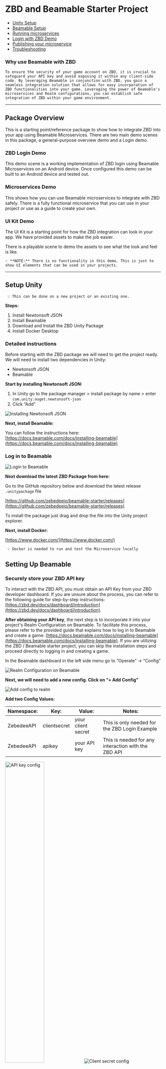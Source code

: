 # ZBD and Beamable Starter Project

- [Unity Setup](#setup-unity)
- [Beamable Setup](#setting-up-beamable)
- [Running microservices](#running-the-microservice)
- [Login with ZBD Demo](#ZBD-login)
- [Publishing your microservice](#publishing-your-microservice)
- [Troubleshooting](#troubleshooting)

### **Why use Beamable with ZBD**

    To ensure the security of your game account on ZBD, it is crucial to safeguard your API key and avoid exposing it within any client-side code. By leveraging Beamable in conjunction with ZBD, you gain a seamless integration solution that allows for easy incorporation of ZBD functionalities into your game. Leveraging the power of Beamable's microservices and Realm configurations, you can establish safe integration of ZBD within your game environment.

---

## Package Overview

This is a starting point/reference package to show how to integrate ZBD into your app using Beamable Microservices. There are two main demo scenes in this package, a general-purpose overview demo and a Login demo.

### ZBD Login Demo

This demo scene is a working implementation of ZBD login using Beamable Microservices on an Android device. Once configured this demo can be built to an Android device and tested out.

### Microservices Demo

This shows how you can use Beamable microservices to integrate with ZBD safely. There is a fully functional microservice that you can use in your project or use as a guide to create your own.

### UI Kit Demo

The UI Kit is a starting point for how the ZBD integration can look in your app. We have provided assets to make the job easier.

There is a playable scene to demo the assets to see what the look and feel is like.

    💡 **NOTE:** There is no functionality in this demo. This is just to show UI elements that can be used in your projects.

---



## Setup Unity

     💡 This can be done on a new project or an existing one.

**Steps:**

1. Install Newtonsoft JSON
2. Install Beamable
3. Download and Install the ZBD Unity Package
4. Install Docker Desktop

### Detailed instructions

Before starting with the ZBD package we will need to get the project ready. We will need to install two dependencies in Unity:

- Newtonsoft JSON
- Beamable

**Start by installing Newtonsoft JSON:**

1. In Unity go to the package manager > install package by name > enter `com.unity.nuget.newtonsoft-json`
2. Click “Add”

<Frame>
  <img src="/img/v2/guides/beamable/Untitled.png" alt="Installing Newtonsoft JSON" />
</Frame>


**Next, install Beamable:**

You can follow the instructions here: [https://docs.beamable.com/docs/installing-beamable](https://docs.beamable.com/docs/installing-beamable)

### Log in to Beamable

<Frame>
  <img src="/img/v2/guides/beamable/Untitled1.png" alt="Login to Beamable" />
</Frame>

**Next download the latest ZBD Package from here:**

Go to the GitHub repository below and download the latest release `.unitypackage` file

[https://github.com/zebedeeio/beamable-starter/releases](https://github.com/zebedeeio/beamable-starter/releases)

To install the package just drag and drop the file into the Unity project explorer.

**Next, install Docker:**

[https://www.docker.com/](https://www.docker.com/)

     💡 Docker is needed to run and test the Microservice locally

## Setting Up Beamable

### Securely store your ZBD API key

To interact with the ZBD API, you must obtain an API Key from your ZBD developer dashboard. If you are unsure about the process, you can refer to the following guide for step-by-step instructions: [https://zbd.dev/docs/dashboard/introduction](https://zbd.dev/docs/dashboard/introduction).

**After obtaining your API key**, the next step is to incorporate it into your project's Realm Configuration on Beamable. To facilitate this process, please refer to the provided guide that explains how to log in to Beamable and create a game: [https://docs.beamable.com/docs/installing-beamable](https://docs.beamable.com/docs/installing-beamable). If you are utilizing the ZBD / Beamable starter project, you can skip the installation steps and proceed directly to logging in and creating a game.

In the Beamable dashboard in the left side menu go to “Operate” → “Config”

<Frame>
  <img src="/img/v2/guides/beamable/Untitled2.png"  alt="Realm Configuration on Beamable" />
</Frame>

**Next, we will need to add a new config. Click on “+ Add Config”**

<Frame>
  <img src="/img/v2/guides/beamable/Untitled3.png" alt="Add config to realm" />
</Frame>

**Add two Config Values:**

| Namespace: | Key: | Value: | Notes: |
| --- | --- | --- | --- |
| ZebedeeAPI | clientsecret | your client secret | This is only needed for the ZBD Login Example |
| ZebedeeAPI | apikey | your API key | This is needed for any interaction with the ZBD API |


<Frame>
  <img src="/img/v2/guides/beamable/Untitled4.png" width="50%" alt="API key config" />
  <img src="/img/v2/guides/beamable/Untitled5.png" alt="Client secret config" />
</Frame>

Here is an example of how your Realm configuration should look:


<Frame>
  <img src="/img/v2/guides/beamable/Untitled6.png" alt="Realm config overview" />
</Frame>

     💡 **Note:** To use sample microservice you must use the same namespace and key. On your microservice, these can be anything you want.

## Running the microservice

Before testing out the microservice we must first get it running locally.

In Unity go to Window > Beamable > Open Microservices Manager

<Frame>
  <img src="/img/v2/guides/beamable/Untitled7.png" alt="Open microservices manager window" />
</Frame>

Here you will see the ZebedeeMicroservice

<Frame>
  <img src="/img/v2/guides/beamable/Untitled8.png" alt="ZBD microservice in Unity" />
</Frame>

💡 **Note:** If you see this warning make sure you have Docker installed.
 <img src="/img/v2/guides/beamable/Untitled9.png" width="500" alt="Docker warning" />

After you are done with your development you will need to publish your microservice to Beamable. This will allow it to be used from anywhere. Check out the [Publishing section](https://www.notion.so/Zebedee-Beamable-Integration-b4123eef49854b878e9635584cb3bdd4?pvs=21) below to learn more.

## Sample Unity Scenes

### ZBD Overview

This scene is an interactive way to test out the microservice and how it can be used with ZBD

To check out how to integrate the microservice with your code check out the “MyController.cs” file in the scripts directory.

**Code explanation:**

```csharp
// This code ensures that the beamable microservice is ready
var ctx = BeamContext.Default;
await ctx.OnReady;

// This line makes the call to the microservice
var result = await ctx.Microservices().ZebedeeMicroservice().GetWallet();

// Here we take the string and convert it to a response object
// The ZBD sdk has a response object for all responses.
// This allows you to easily get the data you need.
var jsonObject = JsonConvert.DeserializeObject<GetWalletDetails_Response>(result);
```

**Getting configuration from Beamable:**

To get data that needs to be secure from Beamable as we do for the “apikey” and “clientsecret” you can reference the code in “Config.cs” and the “GetAPIKey” function in “ZebedeeMicroservice.cs”

```csharp
// This code gets the value stored at the given key from Beamable
public string ApiKey => _settings.GetSetting("ZebedeeAPI", "apikey");
public string ClientSecret => _settings.GetSetting("ZebedeeAPI", "clientsecret");
```

### ZBD Login

This scene shows how you can integrate ZBD login with an Android build.

This uses the microservice to communicate with ZBD to let your users log in securely.

To use the demo you first need to add your Client ID from your ZBD developer dashboard and add it to the login controller in the login demo scene:

<Frame>
  <img src="/img/v2/guides/beamable/Untitled10.png" alt="Add client ID to demo scene" />
</Frame>

Once you have added your client ID you can build it for Android.

Next, you will need to publish your microservice to Beamable. Once your microservice is published you will be able to use it from anywhere. Check out the [Publishing section](#publishing-your-microservice) to earn more:

To see how to integrate the ZBD OAuth2 flow you can check out the “LoginController.cs” script. This handles the initial start of the login flow as well as the deep link.

This class Handles both the microservice calls as well as the application logic to implement this functionality in Unity.

### Publishing your microservice

When you are done developing and want to test on other devices you will need to publish your microservice to Beamable. We have only been using it locally to develop. But to access from anywhere else we will need to publish it.

In the microservices tab in Unity click on “Publish”

<Frame>
  <img src="/img/v2/guides/beamable/Untitled11.png" alt="Publish window in Unity" />
</Frame>

Make sure your microservice is toggled on in the publish window and then click “Publish”. This will publish your microservice to beamable and allow it to be accessed from anywhere.

<Frame>
  <img src="/img/v2/guides/beamable/Untitled12.png" alt="Publishing the microservice" />
</Frame>

To check the status of the microservice and to make sure it is running. Check out the microservices tab in the Beamable dashboard.

<Frame>
  <img src="/img/v2/guides/beamable/Untitled13.png" alt="Beamable dashboard microservice overview" />
</Frame>

For more details on this project make sure to check out the Beamable documentation here: [https://docs.beamable.com/docs/microservices-distributing](https://docs.beamable.com/docs/microservices-distributing)

### Troubleshooting

### General Issues

If you are experiencing any issues here are a few things to check:

- **Make sure you are logged in to Beamable in the Unity Editor**


<Frame>
  <img src="/img/v2/guides/beamable/Untitled14.png" alt="Login button in Unity" />
</Frame>

<Frame>
  <img src="/img/v2/guides/beamable/Untitled15.png" alt="Logged in message" />
</Frame>

- **Make sure you have the correct game in Beamable selected in Unity**

<Frame>
  <img src="/img/v2/guides/beamable/Untitled16.png" alt="Switching games" />
</Frame>

<Frame>
  <img src="/img/v2/guides/beamable/Untitled17.png" alt="Select the correct game in Beamable" />
</Frame>

- **Make sure you are in the correct Beamable Realm in Unity**

<Frame>
  <img src="/img/v2/guides/beamable/Untitled18.png" width="500" alt="Correct Beamable realm" />
</Frame>

### 403 Errors

These issues are usually caused by an improper docker or microservice setup. A few steps to check are:

- **Docker is installed correctly and running**


<Frame>
  <img src="/img/v2/guides/beamable/Untitled19.png" alt="Docker not installed" />
</Frame>

- **The microservice is running locally when developing (this can be checked by the play button being highlighted in the microservices tab in Unity)**

<Frame>
  <img src="/img/v2/guides/beamable/Untitled20.png" alt="Microservice running" />
</Frame>

- **If you are working on a “Published" microservice. Make sure the microservice is published and deploy to the correct realm from the Beamable dashboard.**

<Frame>
  <img src="/img/v2/guides/beamable/Untitled13.png" alt="Beamable microservice dashboard overview" />
</Frame>